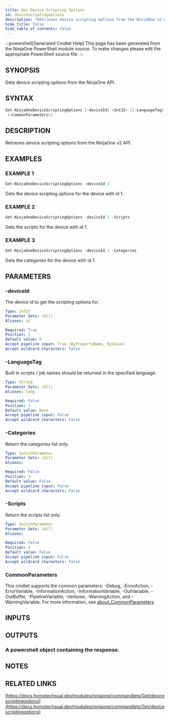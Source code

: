 ```yaml
---
title: Get Device Scripting Options
id: devicescriptingoptions
description: "Retrieves device scripting options from the NinjaOne v2 API."
hide_title: false
hide_table_of_contents: false
---
```


:::powershell[Generated Cmdlet Help]
This page has been generated from the NinjaOne PowerShell module source. To make changes please edit the appropriate PowerShell source file.
:::

## SYNOPSIS

Gets device scripting options from the NinjaOne API.

## SYNTAX

```powershell
Get-NinjaOneDeviceScriptingOptions [-deviceId] <Int32> [[-LanguageTag] <String>] [-Categories] [-Scripts]
 [<CommonParameters>]
```

## DESCRIPTION

Retrieves device scripting options from the NinjaOne v2 API.

## EXAMPLES

### EXAMPLE 1

```powershell
Get-NinjaOneDeviceScriptingOptions -deviceId 1
```

Gets the device scripting options for the device with id 1.

### EXAMPLE 2

```powershell
Get-NinjaOneDeviceScriptingOptions -deviceId 1 -Scripts
```

Gets the scripts for the device with id 1.

### EXAMPLE 3

```powershell
Get-NinjaOneDeviceScriptingOptions -deviceId 1 -Categories
```

Gets the categories for the device with id 1.

## PARAMETERS

### -deviceId

The device id to get the scripting options for.

```yaml
Type: Int32
Parameter Sets: (All)
Aliases: id

Required: True
Position: 1
Default value: 0
Accept pipeline input: True (ByPropertyName, ByValue)
Accept wildcard characters: False
```

### -LanguageTag

Built in scripts / job names should be returned in the specified language.

```yaml
Type: String
Parameter Sets: (All)
Aliases: lang

Required: False
Position: 2
Default value: None
Accept pipeline input: False
Accept wildcard characters: False
```

### -Categories

Return the categories list only.

```yaml
Type: SwitchParameter
Parameter Sets: (All)
Aliases:

Required: False
Position: 3
Default value: False
Accept pipeline input: False
Accept wildcard characters: False
```

### -Scripts

Return the scripts list only.

```yaml
Type: SwitchParameter
Parameter Sets: (All)
Aliases:

Required: False
Position: 4
Default value: False
Accept pipeline input: False
Accept wildcard characters: False
```

### CommonParameters

This cmdlet supports the common parameters: -Debug, -ErrorAction, -ErrorVariable, -InformationAction, -InformationVariable, -OutVariable, -OutBuffer, -PipelineVariable, -Verbose, -WarningAction, and -WarningVariable. For more information, see [about_CommonParameters](http://go.microsoft.com/fwlink/?LinkID=113216).

## INPUTS


## OUTPUTS

### A powershell object containing the response.

## NOTES

## RELATED LINKS

[https://docs.homotechsual.dev/modules/ninjaone/commandlets/Get/devicescriptingoptions](https://docs.homotechsual.dev/modules/ninjaone/commandlets/Get/devicescriptingoptions)
